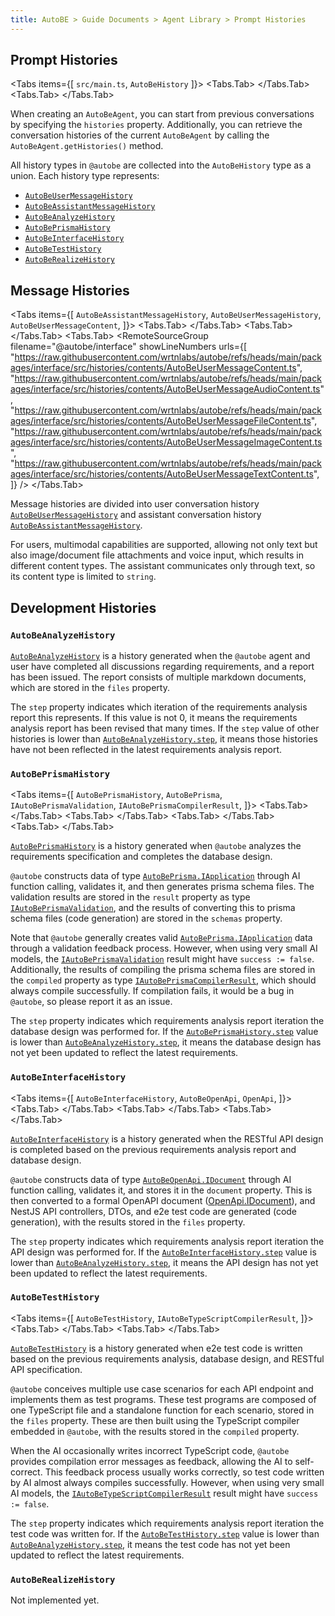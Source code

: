 ```yaml
---
title: AutoBE > Guide Documents > Agent Library > Prompt Histories
---
```



## Prompt Histories
<Tabs 
  items={[
    <code>src/main.ts</code>, 
    <code>AutoBeHistory</code>
  ]}>
  <Tabs.Tab>
    <AutoBeAgentHistorySnippet />
  </Tabs.Tab>
  <Tabs.Tab>
    <RemoteSource
      url="https://raw.githubusercontent.com/wrtnlabs/autobe/refs/heads/main/packages/interface/src/histories/AutoBeHistory.ts"
      filename="@autobe/interface"
      showLineNumbers
    />
  </Tabs.Tab>
</Tabs>

When creating an `AutoBeAgent`, you can start from previous conversations by specifying the `histories` property. Additionally, you can retrieve the conversation histories of the current `AutoBeAgent` by calling the `AutoBeAgent.getHistories()` method.

All history types in `@autobe` are collected into the `AutoBeHistory` type as a union. Each history type represents:

- [`AutoBeUserMessageHistory`](/api/interfaces/_autobe_interface.AutoBeUserMessageHistory.html)
- [`AutoBeAssistantMessageHistory`](/api/interfaces/_autobe_interface.AutoBeAssistantMessageHistory.html)
- [`AutoBeAnalyzeHistory`](/api/interfaces/_autobe_interface.AutoBeAnalyzeHistory.html)
- [`AutoBePrismaHistory`](/api/interfaces/_autobe_interface.AutoBePrismaHistory.html)
- [`AutoBeInterfaceHistory`](/api/interfaces/_autobe_interface.AutoBeInterfaceHistory.html)
- [`AutoBeTestHistory`](/api/interfaces/_autobe_interface.AutoBeTestHistory.html)
- [`AutoBeRealizeHistory`](/api/interfaces/_autobe_interface.AutoBeRealizeHistory.html)




## Message Histories
<Tabs items={[
  <code>AutoBeAssistantMessageHistory</code>,
  <code>AutoBeUserMessageHistory</code>,
  <code>AutoBeUserMessageContent</code>,
]}>
  <Tabs.Tab>
    <RemoteSource
      url="https://raw.githubusercontent.com/wrtnlabs/autobe/refs/heads/main/packages/interface/src/histories/AutoBeUserMessageHistory.ts"
      filename="@autobe/interface"
      showLineNumbers />
  </Tabs.Tab>
  <Tabs.Tab>
    <RemoteSource
      url="https://raw.githubusercontent.com/wrtnlabs/autobe/refs/heads/main/packages/interface/src/histories/AutoBeAssistantMessageHistory.ts"
      filename="@autobe/interface"
      showLineNumbers />
  </Tabs.Tab>
  <Tabs.Tab>
    <RemoteSourceGroup
      filename="@autobe/interface"
      showLineNumbers 
      urls={[
        "https://raw.githubusercontent.com/wrtnlabs/autobe/refs/heads/main/packages/interface/src/histories/contents/AutoBeUserMessageContent.ts",
        "https://raw.githubusercontent.com/wrtnlabs/autobe/refs/heads/main/packages/interface/src/histories/contents/AutoBeUserMessageAudioContent.ts",
        "https://raw.githubusercontent.com/wrtnlabs/autobe/refs/heads/main/packages/interface/src/histories/contents/AutoBeUserMessageFileContent.ts",
        "https://raw.githubusercontent.com/wrtnlabs/autobe/refs/heads/main/packages/interface/src/histories/contents/AutoBeUserMessageImageContent.ts",
        "https://raw.githubusercontent.com/wrtnlabs/autobe/refs/heads/main/packages/interface/src/histories/contents/AutoBeUserMessageTextContent.ts",
      ]}
    />
  </Tabs.Tab>
</Tabs>

Message histories are divided into user conversation history [`AutoBeUserMessageHistory`](/api/interfaces/_autobe_interface.AutoBeUserMessageHistory.html) and assistant conversation history [`AutoBeAssistantMessageHistory`](/api/interfaces/_autobe_interface.AutoBeAssistantMessageHistory.html).

For users, multimodal capabilities are supported, allowing not only text but also image/document file attachments and voice input, which results in different content types. The assistant communicates only through text, so its content type is limited to `string`.




## Development Histories
### `AutoBeAnalyzeHistory`

<RemoteSource
  url="https://raw.githubusercontent.com/wrtnlabs/autobe/refs/heads/main/packages/interface/src/histories/AutoBeAnalyzeHistory.ts"
  filename="@autobe/interface"
  showLineNumbers />

[`AutoBeAnalyzeHistory`](/api/interfaces/_autobe_interface.AutoBeAnalyzeHistory.html) is a history generated when the `@autobe` agent and user have completed all discussions regarding requirements, and a report has been issued. The report consists of multiple markdown documents, which are stored in the `files` property.

The `step` property indicates which iteration of the requirements analysis report this represents. If this value is not 0, it means the requirements analysis report has been revised that many times. If the `step` value of other histories is lower than [`AutoBeAnalyzeHistory.step`](/api/interfaces/_autobe_interface.AutoBeAnalyzeHistory.html#step), it means those histories have not been reflected in the latest requirements analysis report.

### `AutoBePrismaHistory`
<Tabs items={[
  <code>AutoBePrismaHistory</code>,
  <code>AutoBePrisma</code>,
  <code>IAutoBePrismaValidation</code>,
  <code>IAutoBePrismaCompilerResult</code>,
]}>
  <Tabs.Tab>
    <RemoteSource
      url="https://raw.githubusercontent.com/wrtnlabs/autobe/refs/heads/main/packages/interface/src/histories/AutoBePrismaHistory.ts"
      filename="@autobe/interface"
      showLineNumbers />
  </Tabs.Tab>
  <Tabs.Tab>
    <RemoteSource
      url="https://raw.githubusercontent.com/wrtnlabs/autobe/refs/heads/main/packages/interface/src/prisma/AutoBePrisma.ts"
      filename="@autobe/interface"
      showLineNumbers />
  </Tabs.Tab>
  <Tabs.Tab>
    <RemoteSource
      url="https://raw.githubusercontent.com/wrtnlabs/autobe/refs/heads/main/packages/interface/src/prisma/IAutoBePrismaValidation.ts"
      filename="@autobe/interface"
      showLineNumbers />
  </Tabs.Tab>
  <Tabs.Tab>
    <RemoteSource
      url="https://raw.githubusercontent.com/wrtnlabs/autobe/refs/heads/main/packages/interface/src/compiler/IAutoBePrismaCompilerResult.ts"
      filename="@autobe/interface"
      showLineNumbers />
  </Tabs.Tab>
</Tabs>

[`AutoBePrismaHistory`](/api/interfaces/_autobe_interface.AutoBePrismaHistory.html) is a history generated when `@autobe` analyzes the requirements specification and completes the database design.

`@autobe` constructs data of type [`AutoBePrisma.IApplication`](/api/interfaces/_autobe_interface.AutoBePrisma.IApplication.html) through AI function calling, validates it, and then generates prisma schema files. The validation results are stored in the `result` property as type [`IAutoBePrismaValidation`](/api/types/_autobe_interface.IAutoBePrismaValidation-1.html), and the results of converting this to prisma schema files (code generation) are stored in the `schemas` property.

Note that `@autobe` generally creates valid [`AutoBePrisma.IApplication`](/api/interfaces/_autobe_interface.AutoBePrisma.IApplication.html) data through a validation feedback process. However, when using very small AI models, the [`IAutoBePrismaValidation`](/api/types/_autobe_interface.IAutoBePrismaValidation-1.html) result might have `success := false`. Additionally, the results of compiling the prisma schema files are stored in the `compiled` property as type [`IAutoBePrismaCompilerResult`](/api/types/_autobe_interface.IAutoBePrismaCompilerResult-1.html), which should always compile successfully. If compilation fails, it would be a bug in `@autobe`, so please report it as an issue.

The `step` property indicates which requirements analysis report iteration the database design was performed for. If the [`AutoBePrismaHistory.step`](/api/interfaces/_autobe_interface.AutoBePrismaHistory.html#step) value is lower than [`AutoBeAnalyzeHistory.step`](/api/interfaces/_autobe_interface.AutoBeAnalyzeHistory.html#step), it means the database design has not yet been updated to reflect the latest requirements.

### `AutoBeInterfaceHistory`
<Tabs items={[
  <code>AutoBeInterfaceHistory</code>,
  <code>AutoBeOpenApi</code>,
  <code>OpenApi</code>,
]}>
  <Tabs.Tab>
    <RemoteSource
      url="https://raw.githubusercontent.com/wrtnlabs/autobe/refs/heads/main/packages/interface/src/histories/AutoBeInterfaceHistory.ts"
      filename="@autobe/interface"
      showLineNumbers />
  </Tabs.Tab>
  <Tabs.Tab>
    <RemoteSource
      url="https://raw.githubusercontent.com/wrtnlabs/autobe/refs/heads/main/packages/interface/src/openapi/AutoBeOpenApi.ts"
      filename="@autobe/interface"
      showLineNumbers />
  </Tabs.Tab>
  <Tabs.Tab>
    <RemoteSource
      url="https://raw.githubusercontent.com/samchon/openapi/refs/heads/master/src/OpenApi.ts"
      filename="@samchon/openapi"
      showLineNumbers />
  </Tabs.Tab>
</Tabs>

[`AutoBeInterfaceHistory`](/api/interfaces/_autobe_interface.AutoBeInterfaceHistory.html) is a history generated when the RESTful API design is completed based on the previous requirements analysis report and database design.

`@autobe` constructs data of type [`AutoBeOpenApi.IDocument`](/api/interfaces/_autobe_interface.AutoBeOpenApi.IDocument.html) through AI function calling, validates it, and stores it in the `document` property. This is then converted to a formal OpenAPI document ([OpenApi.IDocument](/api/interfaces/_samchon_openapi.OpenApi.IDocument-1.html)), and NestJS API controllers, DTOs, and e2e test code are generated (code generation), with the results stored in the `files` property.

The `step` property indicates which requirements analysis report iteration the API design was performed for. If the [`AutoBeInterfaceHistory.step`](/api/interfaces/_autobe_interface.AutoBeInterfaceHistory.html#step) value is lower than [`AutoBeAnalyzeHistory.step`](/api/interfaces/_autobe_interface.AutoBeAnalyzeHistory.html#step), it means the API design has not yet been updated to reflect the latest requirements.

### `AutoBeTestHistory`
<Tabs items={[
  <code>AutoBeTestHistory</code>,
  <code>IAutoBeTypeScriptCompilerResult</code>,
]}>
  <Tabs.Tab>
    <RemoteSource
      url="https://raw.githubusercontent.com/wrtnlabs/autobe/refs/heads/main/packages/interface/src/histories/AutoBeTestHistory.ts"
      filename="@autobe/interface"
      showLineNumbers />
  </Tabs.Tab>
  <Tabs.Tab>
    <RemoteSource
      url="https://raw.githubusercontent.com/wrtnlabs/autobe/refs/heads/main/packages/interface/src/compiler/IAutoBeTypeScriptCompilerResult.ts"
      filename="@autobe/interface"
      showLineNumbers />
  </Tabs.Tab>
</Tabs>

[`AutoBeTestHistory`](/api/interfaces/_autobe_interface.AutoBeTestHistory.html) is a history generated when e2e test code is written based on the previous requirements analysis, database design, and RESTful API specification.

`@autobe` conceives multiple use case scenarios for each API endpoint and implements them as test programs. These test programs are composed of one TypeScript file and a standalone function for each scenario, stored in the `files` property. These are then built using the TypeScript compiler embedded in `@autobe`, with the results stored in the `compiled` property.

When the AI occasionally writes incorrect TypeScript code, `@autobe` provides compilation error messages as feedback, allowing the AI to self-correct. This feedback process usually works correctly, so test code written by AI almost always compiles successfully. However, when using very small AI models, the [`IAutoBeTypeScriptCompilerResult`](/api/types/_autobe_interface.IAutoBeTypeScriptCompilerResult-1.html) result might have `success := false`.

The `step` property indicates which requirements analysis report iteration the test code was written for. If the [`AutoBeTestHistory.step`](/api/interfaces/_autobe_interface.AutoBeTestHistory.html#step) value is lower than [`AutoBeAnalyzeHistory.step`](/api/interfaces/_autobe_interface.AutoBeAnalyzeHistory.html#step), it means the test code has not yet been updated to reflect the latest requirements.

### `AutoBeRealizeHistory`
Not implemented yet.